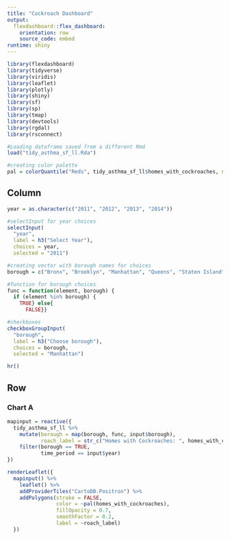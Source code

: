 ```yaml
---
title: "Cockroach Dashboard"
output: 
  flexdashboard::flex_dashboard:
    orientation: row
    source_code: embed
runtime: shiny
---
```


```r
library(flexdashboard)
library(tidyverse)
library(viridis)
library(leaflet)
library(plotly)
library(shiny)
library(sf)
library(sp)
library(tmap)
library(devtools)
library(rgdal)
library(rsconnect)
```

```r
#Loading dataframe saved from a different Rmd
load("tidy_asthma_sf_ll.Rda")

#creating color palette
pal = colorQuantile("Reds", tidy_asthma_sf_ll$homes_with_cockroaches, n = 7)
```

Column {.sidebar}
-----------------------------------------------------------------------

```r
year = as.character(c("2011", "2012", "2013", "2014"))

#selectInput for year choices
selectInput(
  "year", 
  label = h3("Select Year"),
  choices = year,
  selected = "2011")

#creating vector with borough names for choices
borough = c("Bronx", "Brooklyn", "Manhattan", "Queens", "Staten Island")

#function for borough choices
func = function(element, borough) {
  if (element %in% borough) {
    TRUE} else{
      FALSE}}

#checkboxes
checkboxGroupInput(
  "borough", 
  label = h3("Choose borough"),
  choices = borough,
  selected = "Manhattan")

hr()
```


Row
-----------------------------------------------------------------------

### Chart A
```r
mapinput = reactive({
  tidy_asthma_sf_ll %>%
    mutate(borough = map(borough, func, input$borough),
           roach_label = str_c("Homes with Cockroaches: ", homes_with_cockroaches, "\n , Neighborhood: ", uhf_neigh)) %>% 
    filter(borough == TRUE,
           time_period == input$year)
})

renderLeaflet({
  mapinput() %>% 
    leaflet() %>%
    addProviderTiles("CartoDB.Positron") %>%
    addPolygons(stroke = FALSE,
                color = ~pal(homes_with_cockroaches),
                fillOpacity = 0.7,
                smoothFactor = 0.2,
                label = ~roach_label)
  })
```
